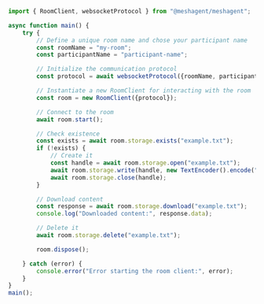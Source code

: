 ```typescript Typescript
import { RoomClient, websocketProtocol } from "@meshagent/meshagent";

async function main() {
    try {
        // Define a unique room name and chose your participant name
        const roomName = "my-room";
        const participantName = "participant-name";

        // Initialize the communication protocol
        const protocol = await websocketProtocol({roomName, participantName});

        // Instantiate a new RoomClient for interacting with the room
        const room = new RoomClient({protocol});

        // Connect to the room
        await room.start();

        // Check existence
        const exists = await room.storage.exists("example.txt");
        if (!exists) {
            // Create it
            const handle = await room.storage.open("example.txt");
            await room.storage.write(handle, new TextEncoder().encode("Hello, Storage!"));
            await room.storage.close(handle);
        }

        // Download content
        const response = await room.storage.download("example.txt");
        console.log("Downloaded content:", response.data);

        // Delete it
        await room.storage.delete("example.txt");

        room.dispose();

    } catch (error) {
        console.error("Error starting the room client:", error);
    }
}
main();

```

